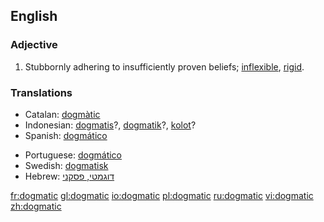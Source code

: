 ==English==
===Adjective===
{{en-adj}}
# Stubbornly adhering to insufficiently proven beliefs; [[inflexible]], [[rigid]].

=== Translations ===
{{top}}
*Catalan: [[dogmàtic]]
*Indonesian: [[dogmatis]]?, [[dogmatik]]?, [[kolot]]?
*Spanish: [[dogmático]]
{{mid}}
*Portuguese: [[dogmático]]
*Swedish: [[dogmatisk]]
*Hebrew: [[דוגמטי, פסקני]]
{{bottom}}
[[fr:dogmatic]]
[[gl:dogmatic]]
[[io:dogmatic]]
[[pl:dogmatic]]
[[ru:dogmatic]]
[[vi:dogmatic]]
[[zh:dogmatic]]
